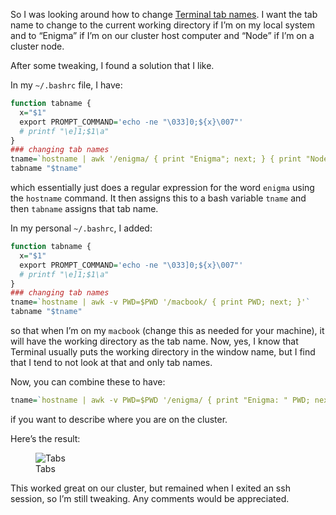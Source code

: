 
So I was looking around how to change [Terminal tab names](http://reviews.cnet.com/8301-13727_7-57475154-263/how-to-use-ssh-host-names-for-tabs-in-the-os-x-terminal/).  I want the tab name to change to the current working directory if I'm on my local system and to "Enigma" if I'm on our cluster host computer and "Node" if I'm on a cluster node.  

After some tweaking, I found a solution that I like.  

In my `~/.bashrc` file, I have:

```r
function tabname {
  x="$1"
  export PROMPT_COMMAND='echo -ne "\033]0;${x}\007"'
  # printf "\e]1;$1\a"
}
### changing tab names
tname=`hostname | awk '/enigma/ { print "Enigma"; next; } { print "Node" }'`
tabname "$tname"

```
which essentially just does a regular expression for the word `enigma` using the `hostname` command.  It then assigns this to a bash variable `tname` and then `tabname` assigns that tab name.

In my personal `~/.bashrc`, I added:

```r
function tabname {
  x="$1"
  export PROMPT_COMMAND='echo -ne "\033]0;${x}\007"'
  # printf "\e]1;$1\a"
}
### changing tab names
tname=`hostname | awk -v PWD=$PWD '/macbook/ { print PWD; next; }'`
tabname "$tname"

```

so that when I'm on my `macbook` (change this as needed for your machine), it will have the working directory as the tab name.  Now, yes, I know that Terminal usually puts the working directory in the window name, but I find that I tend to not look at that and only tab names.

Now, you can combine these to have:
```r
tname=`hostname | awk -v PWD=$PWD '/enigma/ { print "Enigma: " PWD; next; } { print "Node: " PWD }'`
```
if you want to describe where you are on the cluster.

Here's the result:

![Tabs](https://dl.dropboxusercontent.com/u/600586/WordPress_Hopstat/Changing_Tab_Names/tab_names.png)


This worked great on our cluster, but remained when I exited an ssh session, so I'm still tweaking.  Any comments would be appreciated.